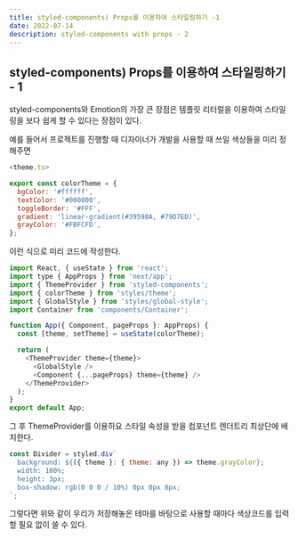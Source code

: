 ```yaml
---
title: styled-components) Props를 이용하여 스타일링하기 -1
date: 2022-07-14
description: styled-components with props - 2
---
```


## styled-components) Props를 이용하여 스타일링하기 - 1

styled-components와 Emotion의 가장 큰 장점은 템플릿 리터럴을 이용하여 스타일링을 보다 쉽게 할 수 있다는 장점이 있다.

예를 들어서 프로젝트를 진행할 때 디자이너가 개발을 사용할 때 쓰일 색상들을 미리 정해주면

```js
<theme.ts>

export const colorTheme = {
  bgColor: '#ffffff',
  textColor: '#000000',
  toggleBorder: '#FFF',
  gradient: 'linear-gradient(#39598A, #79D7ED)',
  grayColor: '#FBFCFD',
};
```

이런 식으로 미리 코드에 작성한다.

```js
import React, { useState } from 'react';
import type { AppProps } from 'next/app';
import { ThemeProvider } from 'styled-components';
import { colorTheme } from 'styles/theme';
import { GlobalStyle } from 'styles/global-style';
import Container from 'components/Container';

function App({ Component, pageProps }: AppProps) {
  const [theme, setTheme] = useState(colorTheme);

  return (
    <ThemeProvider theme={theme}>
      <GlobalStyle />
      <Component {...pageProps} theme={theme} />
    </ThemeProvider>
  );
}
export default App;
```

그 후 ThemeProvider를 이용하요 스타일 속성을 받을 컴포넌트 렌더트리 최상단에 배치한다.

```js
const Divider = styled.div`
  background: ${({ theme }: { theme: any }) => theme.grayColor};
  width: 100%;
  height: 3px;
  box-shadow: rgb(0 0 0 / 10%) 0px 0px 8px;
`;
```

그렇다면 위와 같이 우리가 저장해놓은 테마를 바탕으로 사용할 때마다 색상코드를 입력할 필요 없이 쓸 수 있다.
